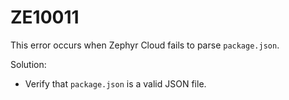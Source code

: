 # ZE10011

This error occurs when Zephyr Cloud fails to parse `package.json`.

Solution:
*   Verify that `package.json` is a valid JSON file.